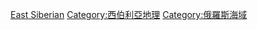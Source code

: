 {{DEFAULTSORT:Восточно-Сибирское море}}
{{Commonscat|East Siberian Sea}}

[[Category:北冰洋陸緣海|East Siberian]]
[[Category:西伯利亞地理|Category:西伯利亞地理]]
[[Category:俄羅斯海域|Category:俄羅斯海域]]